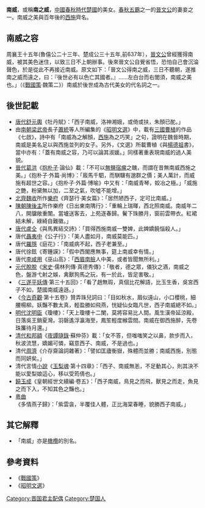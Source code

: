 {{Otheruses|subject=中國古代美人南威|other=地理上的南威|南威岛}}

'''南威'''，或稱'''南之威'''，[[中國|中國]][[春秋時代|春秋時代]][[楚國|楚國]]的美女。[[春秋五霸|春秋五霸]]之一的[[晉文公|晉文公]]的妻妾之一。南威之美與百年後的[[西施|西施]]齊名。

==南威之容==
周襄王十五年(魯僖公二十三年、楚成公三十五年,前637年），[[晉文公|晉文公]]曾經獲得南威，被其美色迷住，以致三日不上朝辦事。後來晉文公自覺省悟，恐怕自己會沉淪聲色，於是從此不再接近南威。原文如下：「晉文公得南之威，三日不聽朝，遂推南之威而遠之，曰：『後世必有以色亡其國者。』……左白台而右閭須，南威之美也。」（《[[戰國策|戰國策]]·魏策二》）南威於後世成為古代美女的代名詞之一。

==後世記載==
*[[唐代|唐代]][[舒元輿|舒元輿]]《牡丹賦》：「西子南威，洛神湘娥，或倚或扶，朱顏已酡。」
*由[[南朝|南朝]][[梁武帝|梁武帝]]長子[[蕭統|蕭統]]等人所編集的《[[昭明文選|昭明文選]]》中，載有[[三國|三國]][[曹植|曹植]]的作品《七啟》，詩中有「南威為之解顏，[[西施|西施]]為之巧笑」之句，證明在魏晉時期，南威是美名足以與西施並列的女子。另外，《文選》所載曹植《與[[楊修|楊德祖]]書》，當中亦有：「蓋有南威之容，乃可以論其淑媛。」同樣著重表現南威的過人美貌。
*[[晉代|晉代]][[葛洪|葛洪]]《[[抱朴子|抱朴子]]·論仙》載：「不可以[[鍾離春|無鹽]][[宿瘤女|宿瘤]]之醜，而謂在昔無南威西施之美。」《抱朴子·外篇·尚博》：「廄馬千駟，而騏驥有邈群之價；美人萬計，而威施有超世之容。」《抱朴子·外篇·博喻》中又有：「南威青琴，姣冶之極。」「威施之艷，粉黛無以加，二至之氣，吹噓不能增。」
*[[北齊|北齊]][[魏收|魏收]]所作[[樂府|樂府]]《齊瑟行·美女篇》：「居然陋西子，定可比南威。」
*[[南朝陈|陳朝]][[陳後主|陳後主]]所作樂府《日出東南隅行》：「重輪上瑞暉，西北照南威。南威年二八，開牖敞重闈。當壚送客去，上苑逐春歸。鬢下珠勝月，窗前雲帶衣。紅裙結未解，綠綺自難徽。」
*[[唐代|唐代]][[盧仝|盧仝]]《與馬異結交詩》：「買得西施南威一雙婢，此婢嬌饒惱殺人。」
*唐代[[聶夷中|聶夷中]]《公子行》：「美人盡如月，南威莫能匹。」
*唐代[[羅隱|羅隱]]《庭花》：「南威病不起，西子老兼至。」
*唐代徐鉉《寄鍾謨》：「假中西閣應無事，筵上南威幸有情。」
*唐代[[李咸用|李咸用]]《巫山高》：「[[西眉南臉|西眉南臉]]人中美，或者皆聞無所利。」
*[[元代|元代]][[脫脫|脫脫]]《[[宋史|宋史]]·儒林列傳·真德秀傳》：「敬者，德之眾，儀狄之酒，南威之色，盤游弋射之娛，禽獸狗馬之玩，有一於此，皆足害敬。」
*《[[三遂平妖傳|三遂平妖傳]]·第三十五回》：「看了趙無瑕，真個比花解語，比玉生香，吳宮西子不如，楚國南威遠遜。」
*《[[今古奇觀|今古奇觀]]·第十五卷》贊弄珠兒詞曰：「目如秋水，眉似遠山，小口櫻桃，細腰楊柳。妖豔不數太真，輕盈勝如飛燕，恍疑仙女臨凡世，西子南威總不如。」
*[[明代|明代]][[沈明臣|沈明臣]]《瓊樓》：「天上瓊樓十二闌，莫將容易比人間。風生漢帝延涼殿，日落吳王銷夏灣。羽磬遙浮瀛海至，鳳笙輕度緱雲間。南威在御西施醉，先卷珠簾待月還。」
*[[清代|清代]][[和邦額|和邦額]]《[[夜譚隨錄|夜譚隨錄]]·蘇仲芬》載：「女不答，但嗤嗤笑之以鼻，款步而入，秋波流慧，嬌媚可憐，竊意西子、南威，不是過也。」
*清代[[周濟|周濟]]《介存齋論詞雜著》：「譬如匡廬衡嶽，殊體而並勝；南威西施，別態而同妍矣。」
*清代言情[[小說|小說]]《[[玉梨魂|玉梨魂]]·第十四章》：「西子、南威無恙，不足動其心，則其決不能以愛梨娘這心，移以受筠倩也。」
*[[饒玉成|饒玉成]]《皇朝經世文續編·卷五》：「西子南威，鳥見之而飛，獸見之而走，魚見之而下入，不知其色之豔也。」
*[[粵曲|粵曲]]《多情燕子歸》：「紫雲衾，半覆佳人體，正比海棠春睡，貌勝西子南威。」

==其它解釋==
*「南威」亦是[[橄欖|橄欖]]的別名。

==參考資料==
*《[[戰國策|戰國策]]》
*《[[昭明文選|昭明文選]]》

[[Category:晋国君主配偶|Category:晋国君主配偶]]
[[Category:楚国人|Category:楚国人]]